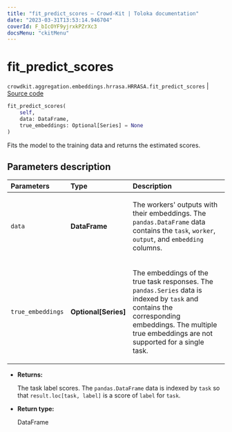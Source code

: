 ```yaml
---
title: "fit_predict_scores — Crowd-Kit | Toloka documentation"
date: "2023-03-31T13:53:14.946704"
coverId: F_bIcOYF9yjrxkPZrXc3
docsMenu: "ckitMenu"
---
```


# fit_predict_scores

`crowdkit.aggregation.embeddings.hrrasa.HRRASA.fit_predict_scores` | [Source code](https://github.com/Toloka/crowd-kit/blob/v1.2.1/crowdkit/aggregation/embeddings/hrrasa.py#L168)

```python
fit_predict_scores(
    self,
    data: DataFrame,
    true_embeddings: Optional[Series] = None
)
```

Fits the model to the training data and returns the estimated scores.

## Parameters description

| Parameters | Type | Description |
| :----------| :----| :-----------|
`data`|**DataFrame**|<p>The workers' outputs with their embeddings. The `pandas.DataFrame` data contains the `task`, `worker`, `output`, and `embedding` columns.</p>
`true_embeddings`|**Optional\[Series\]**|<p>The embeddings of the true task responses. The `pandas.Series` data is indexed by `task` and contains the corresponding embeddings. The multiple true embeddings are not supported for a single task.</p>

* **Returns:**

  The task label scores.
The `pandas.DataFrame` data is indexed by `task` so that `result.loc[task, label]`
is a score of `label` for `task`.

* **Return type:**

  DataFrame